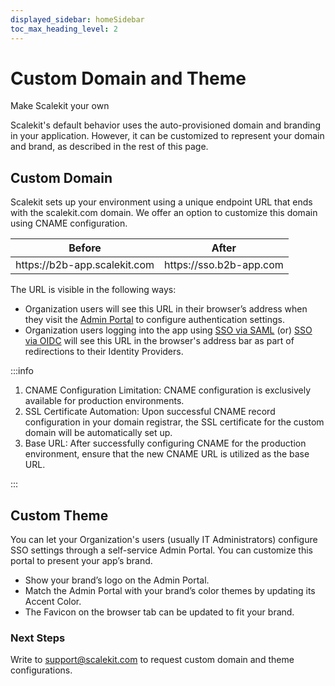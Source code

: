 ```yaml
---
displayed_sidebar: homeSidebar
toc_max_heading_level: 2
---
```


# Custom Domain and Theme

<Subtitle>Make Scalekit your own</Subtitle>

Scalekit's default behavior uses the auto-provisioned domain and branding in your application. However, it can be customized to represent your domain and brand, as described in the rest of this page.

## Custom Domain

Scalekit sets up your environment using a unique endpoint URL that ends with the scalekit.com domain. We offer an option to customize this domain using CNAME configuration.

| Before                                                            | After                                                        |
| ----------------------------------------------------------------- | ------------------------------------------------------------ |
| <SimpleCode> https:<nolink />//b2b-app.scalekit.com </SimpleCode> | <SimpleCode> https://<nolink />sso.b2b-app.com </SimpleCode> |

The URL is visible in the following ways:

- Organization users will see this URL in their browser’s address when they visit the [Admin Portal](https://example.org) to configure authentication settings.
- Organization users logging into the app using [SSO via SAML](https://example.org) (or) [SSO via OIDC](https://example.org) will see this URL in the browser's address bar as part of redirections to their Identity Providers.

:::info

1. CNAME Configuration Limitation: CNAME configuration is exclusively available for production environments.
2. SSL Certificate Automation: Upon successful CNAME record configuration in your domain registrar, the SSL certificate for the custom domain will be automatically set up.
3. Base URL: After successfully configuring CNAME for the production environment, ensure that the new CNAME URL is utilized as the base URL.

:::

## Custom Theme

You can let your Organization's users (usually IT Administrators) configure SSO settings through a self-service Admin Portal. You can customize this portal to present your app’s brand.

- Show your brand’s logo on the Admin Portal.
- Match the Admin Portal with your brand’s color themes by updating its Accent Color.
- The Favicon on the browser tab can be updated to fit your brand.

### Next Steps

Write to support@scalekit.com to request custom domain and theme configurations.
